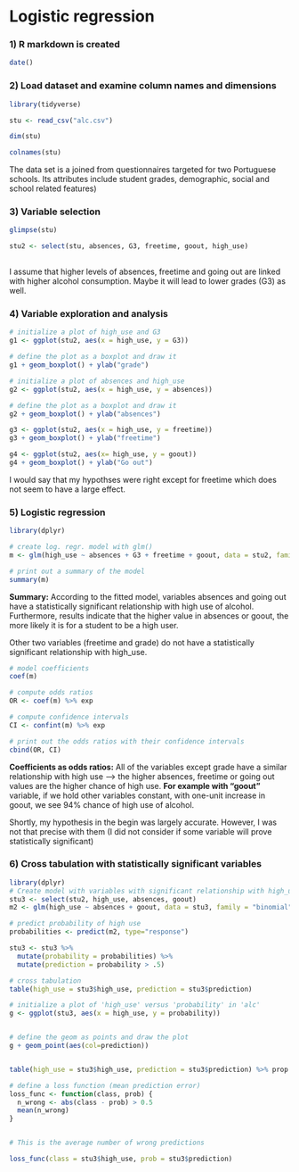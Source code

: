# Logistic regression

### 1) R markdown is created
```r
date()
```

### 2) Load dataset and examine column names and dimensions
```r
library(tidyverse)

stu <- read_csv("alc.csv")

dim(stu)

colnames(stu)
```

The data set is a joined from questionnaires targeted for two Portuguese schools. Its attributes include student grades, demographic, social and school related features) 


### 3) Variable selection
```r
glimpse(stu)

stu2 <- select(stu, absences, G3, freetime, goout, high_use)
  
```
I assume that higher levels of absences, freetime and going out are linked with higher alcohol consumption. Maybe it will lead to lower grades (G3) as well.


### 4) Variable exploration and analysis
```r

# initialize a plot of high_use and G3
g1 <- ggplot(stu2, aes(x = high_use, y = G3))

# define the plot as a boxplot and draw it
g1 + geom_boxplot() + ylab("grade")

# initialize a plot of absences and high_use
g2 <- ggplot(stu2, aes(x = high_use, y = absences))

# define the plot as a boxplot and draw it
g2 + geom_boxplot() + ylab("absences")

g3 <- ggplot(stu2, aes(x = high_use, y = freetime))
g3 + geom_boxplot() + ylab("freetime")

g4 <- ggplot(stu2, aes(x= high_use, y = goout))
g4 + geom_boxplot() + ylab("Go out")

```
I would say that my hypothses were right except for freetime which does not seem to have a large effect. 

### 5) Logistic regression
```r
library(dplyr)

# create log. regr. model with glm()
m <- glm(high_use ~ absences + G3 + freetime + goout, data = stu2, family = "binomial")

# print out a summary of the model
summary(m)
```
**Summary:** According to the fitted model, variables absences and going out have a statistically significant relationship with high use of alcohol. Furthermore, results indicate that the higher value in absences or goout, the more likely it is for a student to be a high user. 

Other two variables (freetime and grade) do not have a statistically significant relationship with high_use.

```r
# model coefficients
coef(m)

# compute odds ratios
OR <- coef(m) %>% exp

# compute confidence intervals
CI <- confint(m) %>% exp

# print out the odds ratios with their confidence intervals
cbind(OR, CI)

```


**Coefficients as odds ratios:** All of the variables except grade have a similar relationship with high use --> the higher absences, freetime or going out values are the higher chance of high use. **For example with "goout"** variable, if we hold other variables constant, with one-unit increase in goout, we see 94% chance of high use of alcohol.  

Shortly, my hypothesis in the begin was largely accurate. However, I was not that precise with them (I did not consider if some variable will prove statistically significant)


### 6) Cross tabulation with statistically significant variables

```r
library(dplyr)
# Create model with variables with significant relationship with high_use
stu3 <- select(stu2, high_use, absences, goout)
m2 <- glm(high_use ~ absences + goout, data = stu3, family = "binomial")

# predict probability of high use
probabilities <- predict(m2, type="response")

stu3 <- stu3 %>% 
  mutate(probability = probabilities) %>%
  mutate(prediction = probability > .5)

# cross tabulation
table(high_use = stu3$high_use, prediction = stu3$prediction)

# initialize a plot of 'high_use' versus 'probability' in 'alc'
g <- ggplot(stu3, aes(x = high_use, y = probability))


# define the geom as points and draw the plot
g + geom_point(aes(col=prediction))


table(high_use = stu3$high_use, prediction = stu3$prediction) %>% prop.table %>% addmargins

# define a loss function (mean prediction error)
loss_func <- function(class, prob) {
  n_wrong <- abs(class - prob) > 0.5
  mean(n_wrong)
}


# This is the average number of wrong predictions

loss_func(class = stu3$high_use, prob = stu3$prediction)  



```


